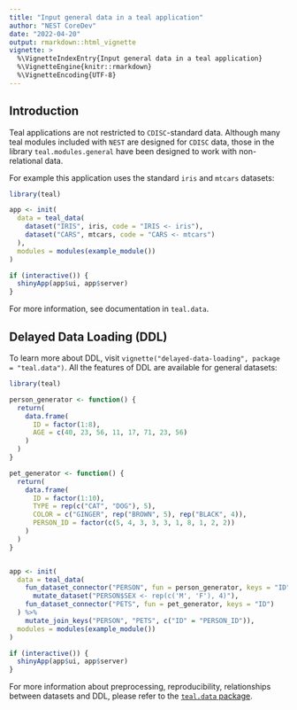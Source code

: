 ```yaml
---
title: "Input general data in a teal application"
author: "NEST CoreDev"
date: "2022-04-20"
output: rmarkdown::html_vignette
vignette: >
  %\VignetteIndexEntry{Input general data in a teal application}
  %\VignetteEngine{knitr::rmarkdown}
  %\VignetteEncoding{UTF-8}
---
```


## Introduction

Teal applications are not restricted to `CDISC`-standard data. Although many teal modules included with `NEST` are designed for `CDISC` data, those in the library `teal.modules.general` have been designed to work with non-relational data.

For example this application uses the standard `iris` and `mtcars` datasets:

```r
library(teal)

app <- init(
  data = teal_data(
    dataset("IRIS", iris, code = "IRIS <- iris"),
    dataset("CARS", mtcars, code = "CARS <- mtcars")
  ),
  modules = modules(example_module())
)

if (interactive()) {
  shinyApp(app$ui, app$server)
}
```

For more information, see documentation in `teal.data`.

## Delayed Data Loading (DDL)

To learn more about DDL, visit `vignette("delayed-data-loading", package = "teal.data")`. All the features of DDL
are available for general datasets:

```r
library(teal)

person_generator <- function() {
  return(
    data.frame(
      ID = factor(1:8),
      AGE = c(40, 23, 56, 11, 17, 71, 23, 56)
    )
  )
}

pet_generator <- function() {
  return(
    data.frame(
      ID = factor(1:10),
      TYPE = rep(c("CAT", "DOG"), 5),
      COLOR = c("GINGER", rep("BROWN", 5), rep("BLACK", 4)),
      PERSON_ID = factor(c(5, 4, 3, 3, 3, 1, 8, 1, 2, 2))
    )
  )
}


app <- init(
  data = teal_data(
    fun_dataset_connector("PERSON", fun = person_generator, keys = "ID") %>%
      mutate_dataset("PERSON$SEX <- rep(c('M', 'F'), 4)"),
    fun_dataset_connector("PETS", fun = pet_generator, keys = "ID")
  ) %>%
    mutate_join_keys("PERSON", "PETS", c("ID" = "PERSON_ID")),
  modules = modules(example_module())
)

if (interactive()) {
  shinyApp(app$ui, app$server)
}
```

For more information about preprocessing, reproducibility, relationships between datasets and DDL, please refer to the [`teal.data` package](https://insightsengineering.github.io/teal.data).
